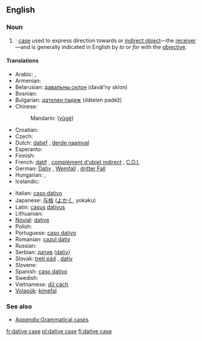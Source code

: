 ==English==
{{wikipedia}}

===Noun===
{{en-noun|sg=dative case}}

# {{grammar}}: [[case]] used to express direction towards or [[indirect object]]—the [[receiver]]—and is generally indicated in English by ''to'' or ''for'' with the [[objective]].

====Translations====
{{trans-top|grammatical case}}
* Arabic: {{Arab|[[حالة المفعول له|حَالةُ المَفْعُولُ لَهُ]]}} {{IPAchar|(ħáltu l-mafʕūlu láhu)}} {{f}}, {{Arab|[[حالة من حالات النصب|حَالَة مِنْ حَالاَتُ النُّصْب]]}} {{IPAchar|(ħāla min al-ħalātu n-núṣb)}} {{f}}
* Armenian: {{t-|hy|տրական հոլով|tr=trakan holov|sc=Hayeren|xs=Armenian}}
* Belarusian: [[давальны склон]] (davál’ny sklon) {{m}}
* Bosnian: {{t-|bs|dativ|m}}
* Bulgarian: [[дателен падеж]] (dátelen padéž) {{m}}
* Chinese:
*: Mandarin: {{zh-ts|與格|与格}} ([[yǔgé]])
* Croatian: {{t-|hr|dativ|m}}
* Czech: {{t-|cs|třetí pád|m}}
* Dutch: [[datief]] {{m}}, [[derde naamval]] {{m}}
* Esperanto: {{t-|eo|dativo|xs=Esperanto}}
* Finnish: {{t+|fi|datiivi}}
* French: [[datif]] {{m}}, [[complément d'objet indirect]] {{m}}, [[C.O.I.]] {{m}}
* German: [[Dativ]] {{m}}, [[Wemfall]] {{m}}, [[dritter Fall]] {{m}}
* Hungarian: {{t+|hu|részes eset}}, {{t|hu|részeshatározó eset}}
* Icelandic: {{t+|is|þágufall|n}}
{{trans-mid}}
* Italian: [[caso dativo]] {{m}}
* Japanese: [[与格]] ([[よかく]], yokaku)
* Latin: [[casus]] [[dativus]] {{m}}
* Lithuanian: {{t+|lt|naudininkas|m|xs=Lithuanian}}
* [[Novial]]: [[dative]]
* Polish: {{t+|pl|celownik|m}}
* Portuguese: [[caso dativo]] {{m}}
* Romanian: [[cazul dativ]] {{m}}
* Russian: {{t+|ru|дательный падеж|m|tr=dátel’nyj padéž|sc=Cyrl}}
* Serbian: [[датив]] ([[dativ]]) {{m}}
* Slovak: [[tretí pád]] {{m}}, [[datív]] {{m}}
* Slovene: {{t+|sl|dajalnik|m}}
* Spanish: [[caso dativo]] {{m}}
* Swedish: {{t+|sv|dativ}}
* Vietnamese: [[dữ cách]]
* [[Volapük]]: [[kimefal]]
{{trans-bottom}}

===See also===
* [[Appendix:Grammatical cases]]

[[fr:dative case]]
[[pl:dative case]]
[[fi:dative case]]